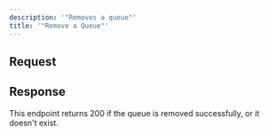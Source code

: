 ```yaml
---
description: '"Removes a queue"'
title: '"Remove a Queue"'
---
```

## Request
## Response
This endpoint returns 200 if the queue is removed successfully,
or it doesn't exist.